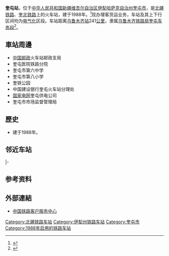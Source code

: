 {{noteTA
|1=zh-cn:始发车次; zh-hk:列車班次;
|2=zh-cn:车次; zh-hk:班次;
}}
{{Infobox China railway station
|车站名称 = 奎屯站
|图片 = Kuytun Railway Station 2021.jpg
|图片介绍 = 
|车站拼音 = Kuitun
|英文名称 = Kuytun Railway Station
|车站代码 = 42518<ref>{{cite book|title=中华人民共和国铁路车站代码（GB/T 10302-2010）|publisher=中国标准出版社|year=2010|isbn=155066140495|ignore-isbn-error=true|pages=20}}</ref>
|电报码 = KTR
|拼音码 = KTU
|车站地址 = [[新疆维吾尔自治区|新疆维吾尔自治区]][[伊犁哈萨克自治州|伊犁哈萨克自治州]][[奎屯市|奎屯市]]
|坐标 = {{coord|44.402276|N|84.898137|E|display=inline,title}}
|归属 = [[乌鲁木齐铁路局|乌鲁木齐铁路局]][[奎屯车务段|奎屯车务段]]
|线路 = [[北疆铁路|北疆铁路]]、[[奎北铁路|奎北铁路]]
|车站等级 = [[三等站_(中国大陆)|三等站]]
|使用状态 = 使用中
}}
'''奎屯站'''，位于[[中华人民共和国|中华人民共和国]][[新疆维吾尔自治区|新疆维吾尔自治区]][[伊犁哈萨克自治州|伊犁哈萨克自治州]][[奎屯市|奎屯市]]，是[[北疆铁路|北疆铁路]]、[[奎北铁路|奎北铁路]]上的火车站，建于1988年。<ref>{{Cite web |url=http://search.huochepiao.com/huochezhan/jieshao/1343.htm |title=奎屯火车站介绍 |access-date=2022-01-14 |archive-date=2016-08-02 |archive-url=https://web.archive.org/web/20160802164711/http://search.huochepiao.com/huochezhan/jieshao/1343.htm }}</ref>现办理客货运业务，车站及其上下行区间均为[[电气化|电气化]]区段。车站距离[[乌鲁木齐站|乌鲁木齐站]]241[[公里|公里]]，隶属[[乌鲁木齐铁路局|乌鲁木齐铁路局]][[奎屯车务段|奎屯车务段]]<ref>{{cite web|url=http://rczp.china-railway.com.cn/wlmqtlj/wlmqdwjj/public.jsp?id=MTYxMA==|title=奎屯车务段概况|publisher=[[中国铁路总公司|中国铁路总公司]]|accessdate=2017-07-12|archive-date=2019-02-18|archive-url=https://web.archive.org/web/20190218202550/http://rczp.china-railway.com.cn/wlmqtlj/wlmqdwjj/public.jsp?id=MTYxMA==|dead-url=no}}</ref>。
==車站周邊==
* [[中国邮政|中国邮政]]火车站邮政支局
* 奎屯医院铁路分院
* 奎屯市第六中学
* 奎屯市第八小学
* 奎铁公园
* 中国建设银行奎屯火车站分理处
* [[国家电网|国家电网]]奎屯供电公司
* 奎屯市市场监督管理局

==歷史==
* 建于1988年。
== 邻近车站 ==
{{start rail box|[[File:China_Railways.svg|16px]] [[中国铁路|中国铁路]]}}
{{s-inop|[[奎屯东站|奎屯东站]]|{{站|乌鲁木齐南}}方向}}
{{s-line|[[北疆铁路|北疆铁路]]}}
{{s-inop|[[奎屯西站|奎屯西站]]|{{站|阿拉山口}}方向}}
|-
{{terminus}}
{{s-line|[[奎北铁路|奎北铁路]]}}
{{s-inop|[[奎屯河站|奎屯河站]]|{{站|北屯市}}方向}}
{{end box}}

== 参考资料 ==
{{reflist}}
==外部連結==
* [http://www.12306.cn/mormhweb/ 中国铁路客户服务中心] {{Wayback|url=http://www.12306.cn/mormhweb/ |date=20180205163941 }}
{{北疆铁路}}
{{奎北铁路}}
{{铁路车站小作品}}
{{新疆小作品}}

[[Category:北疆铁路车站|Category:北疆铁路车站]]
[[Category:伊犁州铁路车站|Category:伊犁州铁路车站]]
[[Category:奎屯市|Category:奎屯市]]
[[Category:1988年启用的铁路车站|Category:1988年启用的铁路车站]]